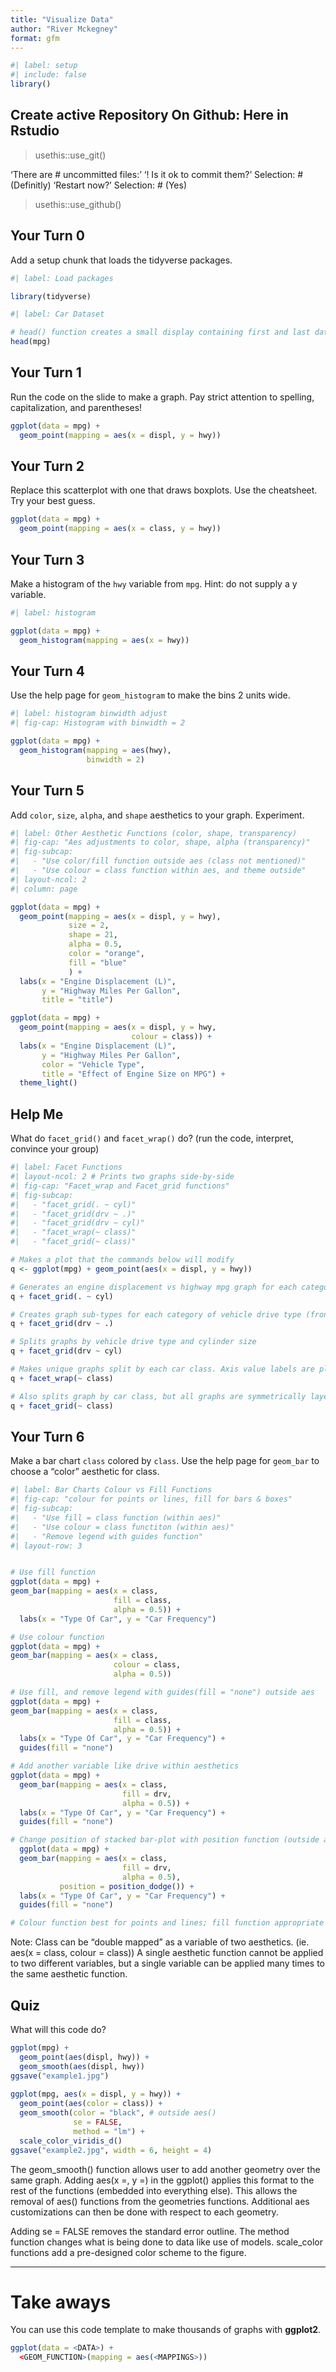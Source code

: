 ```yaml
---
title: "Visualize Data"
author: "River Mckegney"
format: gfm
---
```



```r
#| label: setup
#| include: false
library()
```

## Create active Repository On Github: Here in Rstudio

> usethis::use_git()

'There are # uncommitted files:'
'! Is it ok to commit them?'
Selection: # (Definitly)
'Restart now?'
Selection: # (Yes)

> usethis::use_github()


## Your Turn 0

Add a setup chunk that loads the tidyverse packages.

```r
#| label: Load packages

library(tidyverse)
```


```r
#| label: Car Dataset

# head() function creates a small display containing first and last data sections
head(mpg)
```


## Your Turn 1

Run the code on the slide to make a graph. Pay strict attention to spelling, capitalization, and parentheses!

```r
ggplot(data = mpg) +
  geom_point(mapping = aes(x = displ, y = hwy))
```


## Your Turn 2

Replace this scatterplot with one that draws boxplots. Use the cheatsheet. Try your best guess.

```r
ggplot(data = mpg) +
  geom_point(mapping = aes(x = class, y = hwy))
```


## Your Turn 3

Make a histogram of the `hwy` variable from `mpg`. Hint: do not supply a y variable.

```r
#| label: histogram

ggplot(data = mpg) +
  geom_histogram(mapping = aes(x = hwy))
```

## Your Turn 4

Use the help page for `geom_histogram` to make the bins 2 units wide.

```r
#| label: histogram binwidth adjust
#| fig-cap: Histogram with binwidth = 2

ggplot(data = mpg) +
  geom_histogram(mapping = aes(hwy), 
                 binwidth = 2)
```


## Your Turn 5

Add `color`, `size`, `alpha`, and `shape` aesthetics to your graph. Experiment.  

```r
#| label: Other Aesthetic Functions (color, shape, transparency)
#| fig-cap: "Aes adjustments to color, shape, alpha (transparency)"
#| fig-subcap:
#|   - "Use color/fill function outside aes (class not mentioned)"
#|   - "Use colour = class function within aes, and theme outside"
#| layout-ncol: 2
#| column: page

ggplot(data = mpg) +
  geom_point(mapping = aes(x = displ, y = hwy),
             size = 2,
             shape = 21,
             alpha = 0.5,
             color = "orange",
             fill = "blue"
             ) +
  labs(x = "Engine Displacement (L)",
       y = "Highway Miles Per Gallon", 
       title = "title")

ggplot(data = mpg) +
  geom_point(mapping = aes(x = displ, y = hwy, 
                           colour = class)) +
  labs(x = "Engine Displacement (L)",
       y = "Highway Miles Per Gallon", 
       color = "Vehicle Type",
       title = "Effect of Engine Size on MPG") +
  theme_light()
```

## Help Me

What do `facet_grid()` and `facet_wrap()` do? 
(run the code, interpret, convince your group)

```r
#| label: Facet Functions 
#| layout-ncol: 2 # Prints two graphs side-by-side
#| fig-cap: "Facet_wrap and Facet_grid functions"
#| fig-subcap: 
#|   - "facet_grid(. ~ cyl)"
#|   - "facet_grid(drv ~ .)"
#|   - "facet_grid(drv ~ cyl)"
#|   - "facet_wrap(~ class)"
#|   - "facet_grid(~ class)"

# Makes a plot that the commands below will modify
q <- ggplot(mpg) + geom_point(aes(x = displ, y = hwy))

# Generates an engine displacement vs highway mpg graph for each category of vehicle cylinder type. Graphs are stacked and value increments matched to a standard grid so comparisons can easily be made.
q + facet_grid(. ~ cyl) 

# Creates graph sub-types for each category of vehicle drive type (front- rear-, and 4-wheel drive)
q + facet_grid(drv ~ .)

# Splits graphs by vehicle drive type and cylinder size
q + facet_grid(drv ~ cyl)

# Makes unique graphs split by each car class. Axis value labels are placed or "wrapped" around the axis margins of outermost graphs
q + facet_wrap(~ class)

# Also splits graph by car class, but all graphs are symmetrically layed across the grid
q + facet_grid(~ class)
```


## Your Turn 6

Make a bar chart `class` colored by `class`. Use the help page for `geom_bar` to choose a "color" aesthetic for class.

```r
#| label: Bar Charts Colour vs Fill Functions
#| fig-cap: "colour for points or lines, fill for bars & boxes"
#| fig-subcap:
#|   - "Use fill = class function (within aes)"
#|   - "Use colour = class functiton (within aes)"
#|   - "Remove legend with guides function"
#| layout-row: 3 


# Use fill function
ggplot(data = mpg) +
geom_bar(mapping = aes(x = class, 
                       fill = class,
                       alpha = 0.5)) +
  labs(x = "Type Of Car", y = "Car Frequency")

# Use colour function
ggplot(data = mpg) +
geom_bar(mapping = aes(x = class, 
                       colour = class,
                       alpha = 0.5)) 

# Use fill, and remove legend with guides(fill = "none") outside aes
ggplot(data = mpg) +
geom_bar(mapping = aes(x = class, 
                       fill = class,
                       alpha = 0.5)) +
  labs(x = "Type Of Car", y = "Car Frequency") +
  guides(fill = "none") 

# Add another variable like drive within aesthetics
ggplot(data = mpg) +
  geom_bar(mapping = aes(x = class, 
                         fill = drv,
                         alpha = 0.5)) +
  labs(x = "Type Of Car", y = "Car Frequency") +
  guides(fill = "none") 

# Change position of stacked bar-plot with position function (outside aes, but within geom_bar), so instead of being on top of eachother they are paired side-by-side
  ggplot(data = mpg) +
  geom_bar(mapping = aes(x = class, 
                         fill = drv,
                         alpha = 0.5), 
           position = position_dodge()) +
  labs(x = "Type Of Car", y = "Car Frequency") +
  guides(fill = "none") 

# Colour function best for points and lines; fill function appropriate for bars and boxes!
```
Note: Class can be "double mapped" as a variable of two aesthetics. (ie. aes(x = class, colour = class)) A single aesthetic function cannot be applied to two different variables, but a single variable can be applied many times to the same aesthetic function.

## Quiz

What will this code do?

```r
ggplot(mpg) + 
  geom_point(aes(displ, hwy)) +
  geom_smooth(aes(displ, hwy)) 
ggsave("example1.jpg")
             
ggplot(mpg, aes(x = displ, y = hwy)) + 
  geom_point(aes(color = class)) + 
  geom_smooth(color = "black", # outside aes()
              se = FALSE, 
              method = "lm") +
  scale_color_viridis_d()
ggsave("example2.jpg", width = 6, height = 4)
```

The geom_smooth() function allows user to add another geometry over the same graph. 
Adding aes(x =, y =) in the ggplot() applies this format to the rest of the functions (embedded into everything else). This allows the removal of aes() functions from the geometries functions. Additional aes customizations can then be done with respect to each geometry.

Adding se = FALSE removes the standard error outline. 
The method function changes what is being done to data like use of models.
scale_color functions add a pre-designed color scheme to the figure.

***

# Take aways

You can use this code template to make thousands of graphs with **ggplot2**.

```r
ggplot(data = <DATA>) +
  <GEOM_FUNCTION>(mapping = aes(<MAPPINGS>))
```